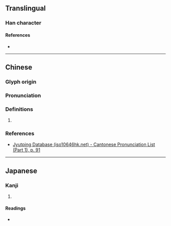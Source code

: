 {{character info}}
==Translingual==


===Han character===
{{Han char|rn=37|rad=大|as=13|sn=16|four=|canj=KYMH|ids=⿱大歲}}

====References====
* {{Han ref|kx=0254.100|dkj=06013|dj=0516.010|hdz=10549.130|uh=596F|ud=22895}}

----
==Chinese==
{{zh-forms|s=𫯥}}

===Glyph origin===
{{Han etym}}

===Pronunciation===
{{zh-pron
|m=huò
|c=kut3,kwut3
|mc=y
|oc=y
|cat=
}}

===Definitions===
{{zh-hanzi}}

# {{rfdef|zh}}

===References===
* [http://www.iso10646hk.net/jp/document/download.jsp Jyutping Database (iso10646hk.net) - Cantonese Pronunciation List (Part 1), p. 91]

----

==Japanese==

===Kanji===
{{ja-kanji|grade=|rs=大13}}

# {{rfdef|ja|sort=大13}}

====Readings====
* {{ja-readings|on=かつ, かち|kun=}}